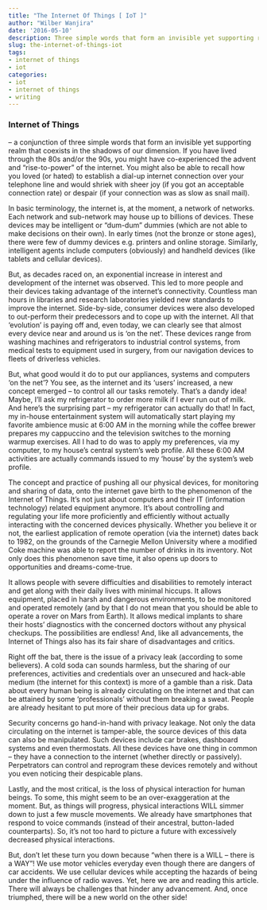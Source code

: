 ```yaml
---
title: "The Internet Of Things [ IoT ]"
author: "Wilber Wanjira"
date: '2016-05-10'
description: Three simple words that form an invisible yet supporting realm that coexists in the shadows of our dimension
slug: the-internet-of-things-iot
tags:
- internet of things
- iot
categories:
- iot
- internet of things
- writing
---
```


### Internet of Things
– a conjunction of three simple words that form an invisible yet supporting realm that coexists in the shadows of our dimension. If you have lived through the 80s and/or the 90s, you might have co-experienced the advent and “rise-to-power” of the internet. You might also be able to recall how you loved (or hated) to establish a dial-up internet connection over your telephone line and would shriek with sheer joy (if you got an acceptable connection rate) or despair (if your connection was as slow as snail mail).

In basic terminology, the internet is, at the moment, a network of networks. Each network and sub-network may house up to billions of devices. These devices may be intelligent or “dum-dum” dummies (which are not able to make decisions on their own). In early times (not the bronze or stone ages), there were few of dummy devices e.g. printers and online storage. Similarly, intelligent agents include computers (obviously) and handheld devices (like tablets and cellular devices).

But, as decades raced on, an exponential increase in interest and development of the internet was observed. This led to more people and their devices taking advantage of the internet’s connectivity. Countless man hours in libraries and research laboratories yielded new standards to improve the internet. Side-by-side, consumer devices were also developed to out-perform their predecessors and to cope up with the internet. All that ‘evolution’ is paying off and, even today, we can clearly see that almost every device near and around us is ‘on the net’. These devices range from washing machines and refrigerators to industrial control systems, from medical tests to equipment used in surgery, from our navigation devices to fleets of driverless vehicles.

But, what good would it do to put our appliances, systems and computers ‘on the net’? You see, as the internet and its ‘users’ increased, a new concept emerged – to control all our tasks remotely. That’s a dandy idea! Maybe, I’ll ask my refrigerator to order more milk if I ever run out of milk. And here’s the surprising part – my refrigerator can actually do that! In fact, my in-house entertainment system will automatically start playing my favorite ambience music at 6:00 AM in the morning while the coffee brewer prepares my cappuccino and the television switches to the morning warmup exercises. All I had to do was to apply my preferences, via my computer, to my house’s central system’s web profile. All these 6:00 AM activities are actually commands issued to my ‘house’ by the system’s web profile.

The concept and practice of pushing all our physical devices, for monitoring and sharing of data, onto the internet gave birth to the phenomenon of the Internet of Things. It’s not just about computers and their IT (information technology) related equipment anymore. It’s about controlling and regulating your life more proficiently and efficiently without actually interacting with the concerned devices physically. Whether you believe it or not, the earliest application of remote operation (via the internet) dates back to 1982, on the grounds of the Carnegie Mellon University where a modified Coke machine was able to report the number of drinks in its inventory. Not only does this phenomenon save time, it also opens up doors to opportunities and dreams-come-true.

It allows people with severe difficulties and disabilities to remotely interact and get along with their daily lives with minimal hiccups. It allows equipment, placed in harsh and dangerous environments, to be monitored and operated remotely (and by that I do not mean that you should be able to operate a rover on Mars from Earth). It allows medical implants to share their hosts’ diagnostics with the concerned doctors without any physical checkups. The possibilities are endless! And, like all advancements, the Internet of Things also has its fair share of disadvantages and critics.

Right off the bat, there is the issue of a privacy leak (according to some believers). A cold soda can sounds harmless, but the sharing of our preferences, activities and credentials over an unsecured and hack-able medium (the internet for this context) is more of a gamble than a risk. Data about every human being is already circulating on the internet and that can be attained by some ‘professionals’ without them breaking a sweat. People are already hesitant to put more of their precious data up for grabs.

Security concerns go hand-in-hand with privacy leakage. Not only the data circulating on the internet is tamper-able, the source devices of this data can also be manipulated. Such devices include car brakes, dashboard systems and even thermostats. All these devices have one thing in common – they have a connection to the internet (whether directly or passively). Perpetrators can control and reprogram these devices remotely and without you even noticing their despicable plans.

Lastly, and the most critical, is the loss of physical interaction for human beings. To some, this might seem to be an over-exaggeration at the moment. But, as things will progress, physical interactions WILL simmer down to just a few muscle movements. We already have smartphones that respond to voice commands (instead of their ancestral, button-laded counterparts). So, it’s not too hard to picture a future with excessively decreased physical interactions.

But, don’t let these turn you down because “when there is a WILL – there is a WAY”! We use motor vehicles everyday even though there are dangers of car accidents. We use cellular devices while accepting the hazards of being under the influence of radio waves. Yet, here we are and reading this article. There will always be challenges that hinder any advancement. And, once triumphed, there will be a new world on the other side!